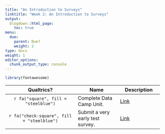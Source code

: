 ```yaml
---
title: "An Introduction to Surveys"
linktitle: "Week 2: An Introduction to Surveys"
output:
  blogdown::html_page:
    toc: true
menu:
  due:
    parent: Due?
    weight: 2
type: docs
weight: 1
editor_options: 
  chunk_output_type: console
---
```


```r
library(fontawesome)
```


Qualtrics? | Name | Description
:---: | --- | --- |
`r fa("square", fill = "steelblue")` | Complete Data Camp Unit.  |  [Link](/lesson/02-lesson/#data-camp-1)
`r fa("check-square", fill = "steelblue")` | Submit a very early test survey.  |  [Link](/assignment/02-assignment/#qualtrics-1)


